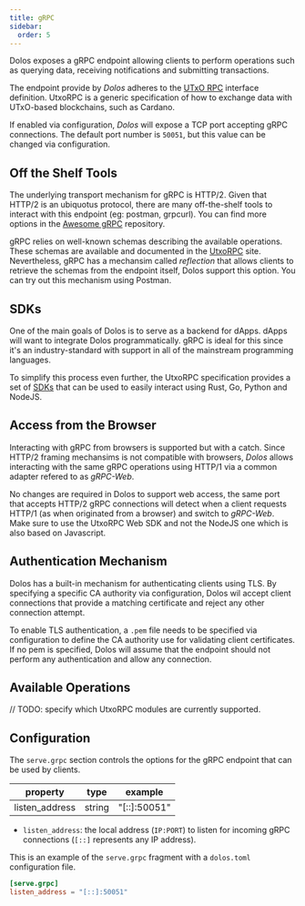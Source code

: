 ```yaml
---
title: gRPC
sidebar:
  order: 5
---
```


Dolos exposes a gRPC endpoint allowing clients to perform operations such as querying data, receiving notifications and submitting transactions.

The endpoint provide by _Dolos_ adheres to the [UTxO RPC](https://utxorpc.org) interface definition. UtxoRPC is a generic specification of how to exchange data with UTxO-based blockchains, such as Cardano.

If enabled via configuration, _Dolos_ will expose a TCP port accepting gRPC connections. The default port number is `50051`, but this value can be changed via configuration.

## Off the Shelf Tools

The underlying transport mechanism for gRPC is HTTP/2. Given that HTTP/2 is an ubiquotus protocol, there are many off-the-shelf tools to interact with this endpoint (eg: postman, grpcurl). You can find more options in the [Awesome gRPC](https://github.com/grpc-ecosystem/awesome-grpc?tab=readme-ov-file#tools) repository.

gRPC relies on well-known schemas describing the available operations. These schemas are available and documented in the [UtxoRPC](https://utxorpc.org) site. Nevertheless, gRPC has a mechansim called _reflection_ that allows clients to retrieve the schemas from the endpoint itself, Dolos support this option. You can try out this mechanism using Postman.

## SDKs

One of the main goals of Dolos is to serve as a backend for dApps. dApps will want to integrate Dolos programmatically. gRPC is ideal for this since it's an industry-standard with support in all of the mainstream programming languages.

To simplify this process even further, the UtxoRPC specification provides a set of [SDKs](https://utxorpc.org) that can be used to easily interact using Rust, Go, Python and NodeJS.

## Access from the Browser

Interacting with gRPC from browsers is supported but with a catch. Since HTTP/2 framing mechansims is not compatible with browsers, _Dolos_ allows interacting with the same gRPC operations using HTTP/1 via a common adapter refered to as _gRPC-Web_.

No changes are required in Dolos to support web access, the same port that accepts HTTP/2 gRPC connections will detect when a client requests HTTP/1 (as when originated from a browser) and switch to _gRPC-Web_. Make sure to use the UtxoRPC Web SDK and not the NodeJS one which is also based on Javascript. 

## Authentication Mechanism

Dolos has a built-in mechanism for authenticating clients using TLS. By specifying a specific CA authority via configuration, Dolos wil accept client connections that provide a matching certificate and reject any other connection attempt.

To enable TLS authentication, a `.pem` file needs to be specified via configuration to define the CA authority use for validating client certificates. If no pem is specified, Dolos will assume that the endpoint should not perform any authentication and allow any connection.

## Available Operations

// TODO: specify which UtxoRPC modules are currently supported.

## Configuration

The `serve.grpc` section controls the options for the gRPC endpoint that can be used by clients.

| property       | type   | example      |
| -------------- | ------ | ------------ |
| listen_address | string | "[::]:50051" |

- `listen_address`: the local address (`IP:PORT`) to listen for incoming gRPC connections (`[::]` represents any IP address).

This is an example of the `serve.grpc` fragment with a `dolos.toml` configuration file.

```toml
[serve.grpc]
listen_address = "[::]:50051"
```
